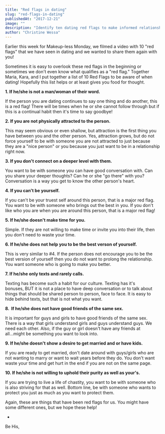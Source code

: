 ```yaml
---
title: "Red flags in dating"
slug: "red-flags-in-dating"
publishedAt: "2017-12-21"
image: ""
description: "Identify ten dating red flags to make informed relationship decisions and avoid potential pitfalls."
author: "Christine Wessa"
---
```


Earlier this week for Makeup-less Monday, we filmed a video with 10 "red flags" that we have seen in dating and we wanted to share them again with you!

Sometimes it is easy to overlook these red flags in the beginning or sometimes we don't even know what qualifies as a "red flag." Together Maria, Kara, and I put together a list of 10 Red Flags to be aware of when dating! Hopefully this list helps or at least gives you food for thought.

**1. If he/she is not a man/woman of their word.**

If the person you are dating continues to say one thing and do another, this is a red flag! There will be times when he or she cannot follow through but if this is a continual habit then it's time to say goodbye!

**2. If you are not physically attracted to the person.**

This may seem obvious or even shallow, but attraction is the first thing you have between you and the other person. Yes, attraction grows, but do not force yourself to be with someone you are not attracted to just because they are a "nice person" or you because you just want to be in a relationship right now.

**3. If you don't connect on a deeper level with them.**

You want to be with someone you can have good conversation with. Can you share your deeper thoughts? Can he or she "go there" with you? Conversation is a way you get to know the other person's heart.

**4. If you can't be yourself.**

If you can't be your truest self around this person, that is a major red flag. You want to be with someone who brings out the best in you. If you don't like who you are when you are around this person, that is a major red flag!

**5. If he/she doesn't make time for you.**

Simple. If they are not willing to make time or invite you into their life, then you don't need to waste your time.

**6. If he/she does not help you to be the best verson of yourself.**

This is very similar to #4. If the person does not encourage you to be the best version of yourself then you do not want to prolong the relationship. You want someone who is going to make you better.

**7. If he/she only texts and rarely calls.**

Texting has become such a habit for our culture. Texting has it's bonuses, BUT it is not a place to have deep conversation or to talk about things that should be shared person to person, face to face. It is easy to hide behind texts, but that is not what you want.

**8.  If he/she does not have good friends of the same sex.**

It is important for guys and girls to have good friends of the same sex. There is a way that girls understand girls and guys understand guys. We need each other. Also, if the guy or girl doesn't have any friends at all...might be something you want to look into.

**9. If he/she doesn't show a desire to get married and or have kids.**

If you are ready to get married, don't date around with guys/girls who are not wanting to marry or want to wait years before they do. You don't want waste your time and get hurt in the end if you are not on the same page.

**10. If he/she is not willing to uphold their purity as well as your's.**

If you are trying to live a life of chastity, you want to be with someone who is also striving for that as well. Bottom line, be with someone who wants to protect you just as much as you want to protect them.

Again, these are things that have been red flags for us. You might have some different ones, but we hope these help!

-

Be His,
